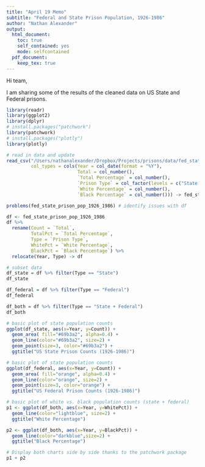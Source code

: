 ```yaml
---
title: "April 19 Memo"
subtitle: "Federal and State Prison Population, 1926-1986"
author: "Nathan Alexander"
output:
  html_document:
    toc: true
    self_contained: yes
    mode: selfcontained
  pdf_document:
    keep_tex: true
---
```


Hi team,

I am sharing some of the results of the cleaned data on US State and Federal prisons.

```r
library(readr)
library(ggplot2)
library(dplyr)
# install.packages("patchwork")
library(patchwork)
# install.packages("plotly")
library(plotly)
```


```r
# read in data and update
read_csv("/Users/nathanalexander/Dropbox/Projects/prisons/data/fed_state_prison_pop_1926_1986.csv",
         col_types = cols(Year = col_date(format = "%Y"),
                          Total = col_number(),
                          `Total Percentage` = col_number(),
                          `Prison Type` = col_factor(levels = c("State + Federal", "State", "Federal")), 
                          `White Percentage` = col_number(),
                          `Black Percentage` = col_number())) -> fed_state_prison_pop_1926_1986

problems(fed_state_prison_pop_1926_1986) # identify issues with df

df <- fed_state_prison_pop_1926_1986
df %>% 
  rename(Count = `Total`,
         TotalPct = `Total Percentage`,
         Type = `Prison Type`,
         WhitePct = `White Percentage`,
         BlackPct = `Black Percentage`) %>% 
  relocate(Year, Type) -> df
```



```r
# subset data
df_state = df %>% filter(Type == "State")
df_state

df_federal = df %>% filter(Type == "Federal")
df_federal

df_both = df %>% filter(Type == "State + Federal")
df_both
```


```r
# basic plot of state population counts
ggplot(df_state, aes(x=Year, y=Count)) +
  geom_area( fill="#69b3a2", alpha=0.4) +
  geom_line(color="#69b3a2", size=2) +
  geom_point(size=3, color="#69b3a2") +
  ggtitle("US State Prison Counts (1926-1986)")
```

```r
# basic plot of state population counts
ggplot(df_federal, aes(x=Year, y=Count)) +
  geom_area( fill="orange", alpha=0.4) +
  geom_line(color="orange", size=2) +
  geom_point(size=3, color="orange") +
  ggtitle("US Federal Prison Counts (1926-1986)")
```


```r
# basic plot of white vs. black population counts (state + federal)
p1 <- ggplot(df_both, aes(x=Year, y=WhitePct)) +
  geom_line(color="lightblue", size=2) +
  ggtitle("White Percentage")

p2 <- ggplot(df_both, aes(x=Year, y=BlackPct)) +
  geom_line(color="darkblue",size=2) +
  ggtitle("Black Percentage")
```

```r
# Display both charts side by side thanks to the patchwork package
p1 + p2
```


